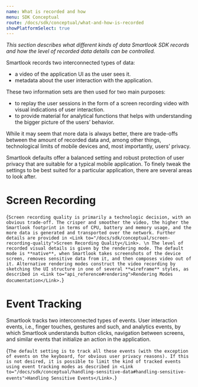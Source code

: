 ```yaml
---
name: What is recorded and how
menu: SDK Conceptual
route: /docs/sdk/conceptual/what-and-how-is-recorded
showPlatformSelect: true
---
```



<Title>What is recorded and how: Screen Recording and Event Tracking</Title>

*This section describes what different kinds of data Smartlook SDK records and how the level of recorded data details can be controlled.*

Smartlook records two interconnected types of data:
- a video of the application UI as the user sees it.
- metadata about the user interaction with the application.

These two information sets are then used for two main purposes:
- to replay the user sessions in the form of a screen recording video with visual indications of user interaction.
- to provide material for analytical functions that helps with understanding the bigger picture of the users’ behavior.

While it may seem that more data is always better, there are trade-offs between the amount of recorded data and, among other things, technological limits of mobile devices and, most importantly, users’ privacy.

Smartlook defaults offer a balanced setting and robust protection of user privacy that are suitable for a typical mobile application. To finely tweak the settings to be best suited for a particular application, there are several areas to look after.

# Screen Recording

<TextBlock>{`
Screen recording quality is primarily a technologic decision, with an obvious trade-off. The crisper and smoother the video, the higher the Smartlook footprint in terms of CPU, battery and memory usage, and the more data is generated and transported over the network. Further details are provided in <Link to="/docs/sdk/conceptual/screen-recording-quality">Screen Recording Quality</Link>.
\n
The level of recorded visual details is given by the rendering mode. The default mode is **native**, when Smartlook takes screenshots of the device screen, removes sensitive data from it, and then composes video out of it. Alternative rendering modes construct the video recording by sketching the UI structure in one of several **wireframe** styles, as described in <Link to="api_reference#rendering">Rendering Modes documentation</Link>.
`}</TextBlock>

# Event Tracking

Smartlook tracks two interconnected types of events. User interaction events, i.e., finger touches, gestures and such, and analytics events, by which Smartlook understands button clicks, navigation between screens, and similar events that initialize an action in the application.

<TextBlock>{`
The default setting is to track all these events (with the exception of events on the keyboard, for obvious user privacy reasons). If this is not desired, it is possible to limit the kind of tracked events using event tracking modes as described in <Link to="/docs/sdk/conceptual/handling-sensitive-data#handling-sensitive-events">Handling Sensitive Events</Link>.
`}</TextBlock>

